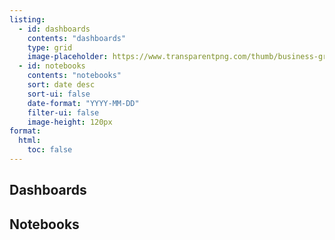 ```yaml
---
listing:
  - id: dashboards
    contents: "dashboards"
    type: grid
    image-placeholder: https://www.transparentpng.com/thumb/business-growth-chart/business-graph-business-growth-growth-icon-pictures-8.png
  - id: notebooks
    contents: "notebooks"
    sort: date desc
    sort-ui: false
    date-format: "YYYY-MM-DD"
    filter-ui: false
    image-height: 120px
format:
  html:
    toc: false
---
```


## Dashboards

:::{#dashboards}
:::

## Notebooks

:::{#notebooks}
:::
